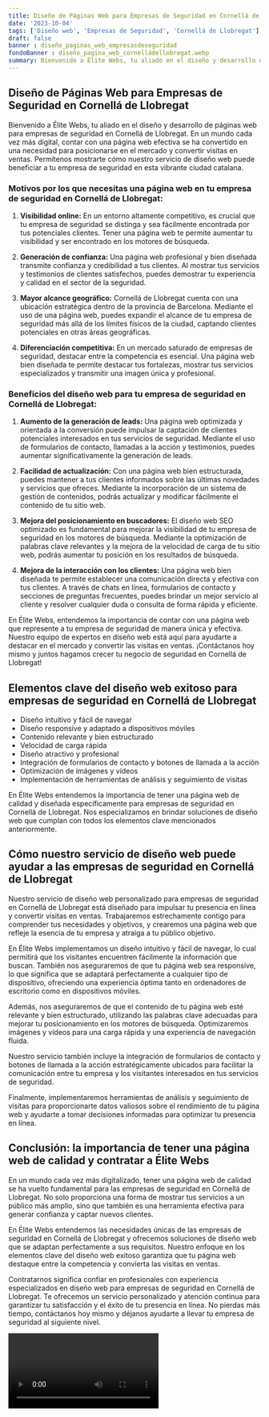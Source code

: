 ```yaml
---
title: Diseño de Páginas Web para Empresas de Seguridad en Cornellá de Llobregat
date: '2023-10-04'
tags: ['Diseño web', 'Empresas de Seguridad', 'Cornellá de Llobregat']
draft: false
banner : diseño_paginas_web_empresasdeseguridad
fondoBanner : diseño_pagina_web_cornelládellobregat.webp
summary: Bienvenido a Élite Webs, tu aliado en el diseño y desarrollo de páginas web para empresas de seguridad en Cornellá de Llobregat. En un mundo cada vez más digital, contar con una página web efectiva se ha convertido en una necesidad para posicionarse en el mercado y convertir visitas en ventas. Permítenos mostrarte cómo nuestro servicio de diseño web puede beneficiar a tu empresa de seguridad en esta vibrante ciudad catalana.
---
```


## Diseño de Páginas Web para Empresas de Seguridad en Cornellá de Llobregat

Bienvenido a Élite Webs, tu aliado en el diseño y desarrollo de páginas web para empresas de seguridad en Cornellá de Llobregat. En un mundo cada vez más digital, contar con una página web efectiva se ha convertido en una necesidad para posicionarse en el mercado y convertir visitas en ventas. Permítenos mostrarte cómo nuestro servicio de diseño web puede beneficiar a tu empresa de seguridad en esta vibrante ciudad catalana.

### Motivos por los que necesitas una página web en tu empresa de seguridad en Cornellá de Llobregat:

1. **Visibilidad online:** En un entorno altamente competitivo, es crucial que tu empresa de seguridad se distinga y sea fácilmente encontrada por tus potenciales clientes. Tener una página web te permite aumentar tu visibilidad y ser encontrado en los motores de búsqueda.

2. **Generación de confianza:** Una página web profesional y bien diseñada transmite confianza y credibilidad a tus clientes. Al mostrar tus servicios y testimonios de clientes satisfechos, puedes demostrar tu experiencia y calidad en el sector de la seguridad.

3. **Mayor alcance geográfico:** Cornellá de Llobregat cuenta con una ubicación estratégica dentro de la provincia de Barcelona. Mediante el uso de una página web, puedes expandir el alcance de tu empresa de seguridad más allá de los límites físicos de la ciudad, captando clientes potenciales en otras áreas geográficas.

4. **Diferenciación competitiva:** En un mercado saturado de empresas de seguridad, destacar entre la competencia es esencial. Una página web bien diseñada te permite destacar tus fortalezas, mostrar tus servicios especializados y transmitir una imagen única y profesional.

### Beneficios del diseño web para tu empresa de seguridad en Cornellá de Llobregat:

1. **Aumento de la generación de leads:** Una página web optimizada y orientada a la conversión puede impulsar la captación de clientes potenciales interesados en tus servicios de seguridad. Mediante el uso de formularios de contacto, llamadas a la acción y testimonios, puedes aumentar significativamente la generación de leads.

2. **Facilidad de actualización:** Con una página web bien estructurada, puedes mantener a tus clientes informados sobre las últimas novedades y servicios que ofreces. Mediante la incorporación de un sistema de gestión de contenidos, podrás actualizar y modificar fácilmente el contenido de tu sitio web.

3. **Mejora del posicionamiento en buscadores:** El diseño web SEO optimizado es fundamental para mejorar la visibilidad de tu empresa de seguridad en los motores de búsqueda. Mediante la optimización de palabras clave relevantes y la mejora de la velocidad de carga de tu sitio web, podrás aumentar tu posición en los resultados de búsqueda.

4. **Mejora de la interacción con los clientes:** Una página web bien diseñada te permite establecer una comunicación directa y efectiva con tus clientes. A través de chats en línea, formularios de contacto y secciones de preguntas frecuentes, puedes brindar un mejor servicio al cliente y resolver cualquier duda o consulta de forma rápida y eficiente.

En Élite Webs, entendemos la importancia de contar con una página web que represente a tu empresa de seguridad de manera única y efectiva. Nuestro equipo de expertos en diseño web está aquí para ayudarte a destacar en el mercado y convertir las visitas en ventas. ¡Contáctanos hoy mismo y juntos hagamos crecer tu negocio de seguridad en Cornellá de Llobregat!

<GifSeo />

<Cta />

## Elementos clave del diseño web exitoso para empresas de seguridad en Cornellá de Llobregat

- Diseño intuitivo y fácil de navegar
- Diseño responsive y adaptado a dispositivos móviles
- Contenido relevante y bien estructurado
- Velocidad de carga rápida
- Diseño atractivo y profesional
- Integración de formularios de contacto y botones de llamada a la acción
- Optimización de imágenes y vídeos
- Implementación de herramientas de análisis y seguimiento de visitas

En Élite Webs entendemos la importancia de tener una página web de calidad y diseñada específicamente para empresas de seguridad en Cornellá de Llobregat. Nos especializamos en brindar soluciones de diseño web que cumplan con todos los elementos clave mencionados anteriormente.

## Cómo nuestro servicio de diseño web puede ayudar a las empresas de seguridad en Cornellá de Llobregat

Nuestro servicio de diseño web personalizado para empresas de seguridad en Cornellá de Llobregat está diseñado para impulsar tu presencia en línea y convertir visitas en ventas. Trabajaremos estrechamente contigo para comprender tus necesidades y objetivos, y crearemos una página web que refleje la esencia de tu empresa y atraiga a tu público objetivo.

En Élite Webs implementamos un diseño intuitivo y fácil de navegar, lo cual permitirá que los visitantes encuentren fácilmente la información que buscan. También nos aseguraremos de que tu página web sea responsive, lo que significa que se adaptará perfectamente a cualquier tipo de dispositivo, ofreciendo una experiencia óptima tanto en ordenadores de escritorio como en dispositivos móviles.

Además, nos aseguraremos de que el contenido de tu página web esté relevante y bien estructurado, utilizando las palabras clave adecuadas para mejorar tu posicionamiento en los motores de búsqueda. Optimizaremos imágenes y vídeos para una carga rápida y una experiencia de navegación fluida.

Nuestro servicio también incluye la integración de formularios de contacto y botones de llamada a la acción estratégicamente ubicados para facilitar la comunicación entre tu empresa y los visitantes interesados en tus servicios de seguridad.

Finalmente, implementaremos herramientas de análisis y seguimiento de visitas para proporcionarte datos valiosos sobre el rendimiento de tu página web y ayudarte a tomar decisiones informadas para optimizar tu presencia en línea.

## Conclusión: la importancia de tener una página web de calidad y contratar a Élite Webs

En un mundo cada vez más digitalizado, tener una página web de calidad se ha vuelto fundamental para las empresas de seguridad en Cornellá de Llobregat. No solo proporciona una forma de mostrar tus servicios a un público más amplio, sino que también es una herramienta efectiva para generar confianza y captar nuevos clientes.

En Élite Webs entendemos las necesidades únicas de las empresas de seguridad en Cornellá de Llobregat y ofrecemos soluciones de diseño web que se adaptan perfectamente a sus requisitos. Nuestro enfoque en los elementos clave del diseño web exitoso garantiza que tu página web destaque entre la competencia y convierta las visitas en ventas.

Contratarnos significa confiar en profesionales con experiencia especializados en diseño web para empresas de seguridad en Cornellá de Llobregat. Te ofrecemos un servicio personalizado y atención continua para garantizar tu satisfacción y el éxito de tu presencia en línea. No pierdas más tiempo, contáctanos hoy mismo y déjanos ayudarte a llevar tu empresa de seguridad al siguiente nivel.

<Video />

<CtaBot job='Empresas de Seguridad' city='Cornellá de Llobregat'/>

<Gmaps query='Cornellá de Llobregat+españa+maps' />